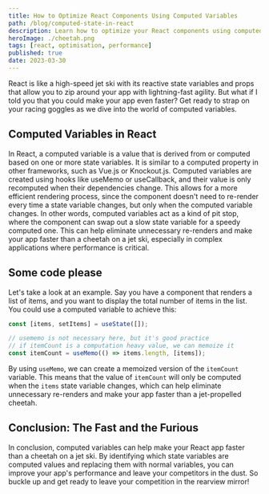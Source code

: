 ```yaml
---
title: How to Optimize React Components Using Computed Variables
path: /blog/computed-state-in-react
description: Learn how to optimize your React components using computed variables. Improve performance, simplify your code, and make your app faster. Read now!
heroImage: ./cheetah.png
tags: [react, optimisation, performance]
published: true
date: 2023-03-30
---
```

React is like a high-speed jet ski with its reactive state variables and props that allow you to zip around your app with lightning-fast agility. But what if I told you that you could make your app even faster? Get ready to strap on your racing goggles as we dive into the world of computed variables.

## Computed Variables in React
In React, a computed variable is a value that is derived from or computed based on one or more state variables. It is similar to a computed property in other frameworks, such as Vue.js or Knockout.js. Computed variables are created using hooks like useMemo or useCallback, and their value is only recomputed when their dependencies change. This allows for a more efficient rendering process, since the component doesn't need to re-render every time a state variable changes, but only when the computed variable changes. In other words, computed variables act as a kind of pit stop, where the component can swap out a slow state variable for a speedy computed one. This can help eliminate unnecessary re-renders and make your app faster than a cheetah on a jet ski, especially in complex applications where performance is critical.

## Some code please
Let's take a look at an example. Say you have a component that renders a list of items, and you want to display the total number of items in the list. You could use a computed variable to achieve this:

```js
const [items, setItems] = useState([]);

// usememo is not necessary here, but it's good practice
// if itemCount is a computation heavy value, we can memoize it
const itemCount = useMemo(() => items.length, [items]);
```

By using `useMemo`, we can create a memoized version of the `itemCount` variable. This means that the value of `itemCount` will only be computed when the `items` state variable changes, which can help eliminate unnecessary re-renders and make your app faster than a jet-propelled cheetah.

## Conclusion: The Fast and the Furious
In conclusion, computed variables can help make your React app faster than a cheetah on a jet ski. By identifying which state variables are computed values and replacing them with normal variables, you can improve your app's performance and leave your competitors in the dust. So buckle up and get ready to leave your competition in the rearview mirror!
